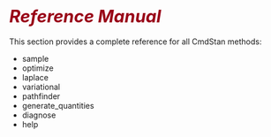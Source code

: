# <i style='font-size: 110%; color:#990017;'>Reference Manual</i> {-}

This section provides a complete reference for all CmdStan methods:

- sample
- optimize
- laplace
- variational
- pathfinder
- generate_quantities
- diagnose
- help

